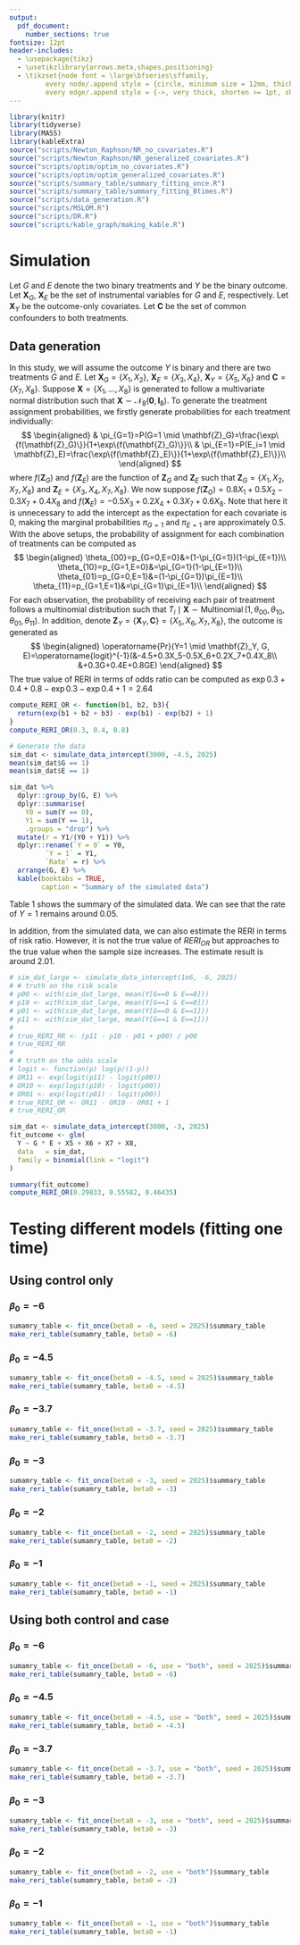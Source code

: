 ```yaml
---
output:
  pdf_document:
    number_sections: true
fontsize: 12pt
header-includes:
  - \usepackage{tikz}
  - \usetikzlibrary{arrows.meta,shapes,positioning}
  - \tikzset{node font = \large\bfseries\sffamily, 
         every node/.append style = {circle, minimum size = 12mm, thick},
         every edge/.append style = {->, very thick, shorten >= 1pt, shorten <= 1pt}}
---
```

```r
library(knitr)
library(tidyverse)
library(MASS)
library(kableExtra)
source("scripts/Newton_Raphson/NR_no_covariates.R")
source("scripts/Newton_Raphson/NR_generalized_covariates.R")
source("scripts/optim/optim_no_covariates.R")
source("scripts/optim/optim_generalized_covariates.R")
source("scripts/summary_table/summary_fitting_once.R")
source("scripts/summary_table/summary_fitting_Btimes.R")
source("scripts/data_generation.R")
source("scripts/MSLOM.R")
source("scripts/DR.R")
source("scripts/kable_graph/making_kable.R")
```

# Simulation

\begin{figure}[htbp]
\centering
\begin{tikzpicture}

\node[draw, circle] (XG) at (0,2) {$\mathbf{X}_G$};
\node[draw, circle] (C)  at (0,0) {$\mathbf{C}$};
\node[draw, circle] (XE) at (0,-2) {$\mathbf{X}_E$};
\node[draw, circle] (XY) at (7,0) {$\mathbf{X}_Y$};

\node[draw, circle] (G)  at (2,1) {$G$};
\node[draw, circle] (E)  at (2,-1) {$E$};

\node[draw, circle] (Y)  at (4,0) {$Y$};

\draw[-Latex] (XG) -- (G);
\draw[-Latex] (XE) -- (E);
\draw[-Latex] (C) -- (G);
\draw[-Latex] (C) -- (E);
\draw[-Latex] (C) -- (Y);
\draw[-Latex] (G) -- (Y);
\draw[-Latex] (E) -- (Y);
\draw[-Latex] (XY) -- (Y);

\end{tikzpicture}
\caption{Directed Acyclic Graphs for causal interactions under two treatments G and E.}
\label{fig:markov-chain}
\end{figure}

Let $G$ and $E$ denote the two binary treatments and $Y$ be the binary outcome. Let $\mathbf{X}_G$, $\mathbf{X}_E$ be the set of instrumental variables for $G$ and $E$, respectively. Let $\mathbf{X}_Y$ be the outcome-only covariates. Let $\mathbf{C}$ be the set of common confounders to both treatments.

## Data generation

In this study, we will assume the outcome $Y$ is binary and there are two treatments $G$ and $E$. Let $\mathbf{X}_G=\{X_1,X_2\}$, $\mathbf{X}_E=\{X_3,X_4\}$, $\mathbf{X}_Y=\{X_5,X_6\}$ and $\mathbf{C}=\{X_7,X_8\}$. Suppose $\mathbf{X}=\{X_1,\ldots,X_8\}$ is generated to follow a multivariate normal distribution such that $\mathbf{X}\sim\mathcal{N}_8(\mathbf{0}, \mathbf{I}_8)$. To generate the treatment assignment probabilities, we firstly generate probabilities for each treatment individually:
$$
\begin{aligned}
& \pi_{G=1}=P(G=1 \mid \mathbf{Z}_G)=\frac{\exp\{f(\mathbf{Z}_G)\}}{1+\exp\{f(\mathbf{Z}_G)\}}\\
& \pi_{E=1}=P(E_i=1 \mid \mathbf{Z}_E)=\frac{\exp\{f(\mathbf{Z}_E)\}}{1+\exp\{f(\mathbf{Z}_E)\}}\\
\end{aligned}
$$
where $f(\mathbf{Z}_G)$ and $f(\mathbf{Z}_E)$ are the function of $\mathbf{Z}_G$ and $\mathbf{Z}_E$ such that $\mathbf{Z}_G=\{X_1,X_2,X_7,X_8\}$ and $\mathbf{Z}_E=\{X_3,X_4,X_7,X_8\}$. We now suppose $f(\mathbf{Z}_G)=0.8X_1+0.5X_2-0.3X_7+0.4X_8$ and $f(\mathbf{X}_E)=-0.5X_3+0.2X_4+0.3X_7+0.6X_8$. Note that here it is unnecessary to add the intercept as the expectation for each covariate is 0, making the marginal probabilities $\pi_{G=1}$ and $\pi_{E=1}$ are approximately 0.5. With the above setups, the probability of assignment for each combination of treatments can be computed as
$$
\begin{aligned}
\theta_{00}=p_{G=0,E=0}&=(1-\pi_{G=1})(1-\pi_{E=1})\\
\theta_{10}=p_{G=1,E=0}&=\pi_{G=1}(1-\pi_{E=1})\\
\theta_{01}=p_{G=0,E=1}&=(1-\pi_{G=1})\pi_{E=1}\\
\theta_{11}=p_{G=1,E=1}&=\pi_{G=1}\pi_{E=1}\\
\end{aligned}
$$
For each observation, the probability of receiving each pair of treatment follows a multinomial distribution such that $T_i\mid\mathbf{X}\sim\operatorname{Multinomial}(1,\theta_{00},\theta_{10},\theta_{01},\theta_{11})$. In addition, denote $\mathbf{Z}_Y=\{\mathbf{X}_Y,\mathbf{C}\}=\{X_5,X_6,X_7,X_8\}$, the outcome is generated as
$$
\begin{aligned}
\operatorname{Pr}(Y=1 \mid \mathbf{Z}_Y, G, E)=\operatorname{logit}^{-1}(&-4.5+0.3X_5-0.5X_6+0.2X_7+0.4X_8\\
&+0.3G+0.4E+0.8GE)
\end{aligned}
$$
The true value of RERI in terms of odds ratio can be computed as $\exp{0.3 + 0.4 + 0.8}-\exp{0.3}-\exp{0.4}+1=2.64$
```r
compute_RERI_OR <- function(b1, b2, b3){
  return(exp(b1 + b2 + b3) - exp(b1) - exp(b2) + 1)
}
compute_RERI_OR(0.3, 0.4, 0.8)
```

```r
# Generate the data
sim_dat <- simulate_data_intercept(3000, -4.5, 2025)
mean(sim_dat$G == 1)
mean(sim_dat$E == 1)
```

```r
sim_dat %>%
  dplyr::group_by(G, E) %>%
  dplyr::summarise(
    Y0 = sum(Y == 0),
    Y1 = sum(Y == 1),
    .groups = "drop") %>%
  mutate(r = Y1/(Y0 + Y1)) %>% 
  dplyr::rename(`Y = 0` = Y0,
         `Y = 1` = Y1,
         `Rate` = r) %>% 
  arrange(G, E) %>% 
  kable(booktabs = TRUE,
        caption = "Summary of the simulated data")
```

Table 1 shows the summary of the simulated data. We can see that the rate of $Y=1$ remains around 0.05.

In addition, from the simulated data, we can also estimate the RERI in terms of risk ratio. However, it is not the true value of $RERI_{OR}$ but approaches to the true value when the sample size increases. The estimate result is around 2.01.
```r
# sim_dat_large <- simulate_data_intercept(1e6, -6, 2025)
# # truth on the risk scale
# p00 <- with(sim_dat_large, mean(Y[G==0 & E==0]))
# p10 <- with(sim_dat_large, mean(Y[G==1 & E==0]))
# p01 <- with(sim_dat_large, mean(Y[G==0 & E==1]))
# p11 <- with(sim_dat_large, mean(Y[G==1 & E==1]))
# 
# true_RERI_RR <- (p11 - p10 - p01 + p00) / p00
# true_RERI_RR
# 
# # truth on the odds scale
# logit <- function(p) log(p/(1-p))
# OR11 <- exp(logit(p11) - logit(p00))
# OR10 <- exp(logit(p10) - logit(p00))
# OR01 <- exp(logit(p01) - logit(p00))
# true_RERI_OR <- OR11 - OR10 - OR01 + 1
# true_RERI_OR
```

```r
sim_dat <- simulate_data_intercept(3000, -3, 2025)
fit_outcome <- glm(
  Y ~ G * E + X5 + X6 + X7 + X8,
  data   = sim_dat,
  family = binomial(link = "logit")
)

summary(fit_outcome)
compute_RERI_OR(0.29833, 0.55582, 0.46435)
```


\newpage


# Testing different models (fitting one time)

## Using control only

### $\beta_0=-6$
```r
sumamry_table <- fit_once(beta0 = -6, seed = 2025)$summary_table
make_reri_table(sumamry_table, beta0 = -6)
```

### $\beta_0=-4.5$

```r
sumamry_table <- fit_once(beta0 = -4.5, seed = 2025)$summary_table
make_reri_table(sumamry_table, beta0 = -4.5)
```


\newpage


### $\beta_0=-3.7$

```r
sumamry_table <- fit_once(beta0 = -3.7, seed = 2025)$summary_table
make_reri_table(sumamry_table, beta0 = -3.7)
```

### $\beta_0=-3$

```r
sumamry_table <- fit_once(beta0 = -3, seed = 2025)$summary_table
make_reri_table(sumamry_table, beta0 = -3)
```


\newpage


### $\beta_0=-2$

```r
sumamry_table <- fit_once(beta0 = -2, seed = 2025)$summary_table
make_reri_table(sumamry_table, beta0 = -2)
```

### $\beta_0=-1$

```r
sumamry_table <- fit_once(beta0 = -1, seed = 2025)$summary_table
make_reri_table(sumamry_table, beta0 = -1)
```


\newpage


## Using both control and case

### $\beta_0=-6$

```r
sumamry_table <- fit_once(beta0 = -6, use = "both", seed = 2025)$summary_table
make_reri_table(sumamry_table, beta0 = -6)
```


### $\beta_0=-4.5$

```r
sumamry_table <- fit_once(beta0 = -4.5, use = "both", seed = 2025)$summary_table
make_reri_table(sumamry_table, beta0 = -4.5)
```


\newpage


### $\beta_0=-3.7$

```r
sumamry_table <- fit_once(beta0 = -3.7, use = "both", seed = 2025)$summary_table
make_reri_table(sumamry_table, beta0 = -3.7)
```

### $\beta_0=-3$

```r
sumamry_table <- fit_once(beta0 = -3, use = "both", seed = 2025)$summary_table
make_reri_table(sumamry_table, beta0 = -3)
```


\newpage


### $\beta_0=-2$

```r
sumamry_table <- fit_once(beta0 = -2, use = "both")$summary_table
make_reri_table(sumamry_table, beta0 = -2)
```

### $\beta_0=-1$

```r
sumamry_table <- fit_once(beta0 = -1, use = "both")$summary_table
make_reri_table(sumamry_table, beta0 = -1)
```


\newpage


<!-- # Testing different models (fitting 2000 times) -->

<!-- ## Using control only -->


<!-- ### $\beta_0=-6$ -->

<!-- ```{r} -->
<!-- B <- 2 -->
<!-- ``` -->

<!-- ```{r, warning=FALSE, echo=FALSE, message=FALSE} -->
<!-- make_reri_table(fit_Btimes(beta0 = -6, B = B), beta0 = -6) -->
<!-- ``` -->

<!-- ### $\beta_0=-4.5$ -->

<!-- ```{r, warning=FALSE, echo=FALSE, message=FALSE} -->
<!-- make_reri_table(fit_Btimes(beta0 = -4.5, B = B), beta0 = -4.5) -->
<!-- ``` -->


<!-- \newpage -->


<!-- ### $\beta_0=-3.7$ -->

<!-- ```{r, warning=FALSE, echo=FALSE, message=FALSE} -->
<!-- make_reri_table(fit_Btimes(beta0 = -3.7, B = B), beta0 = -3.7) -->
<!-- ``` -->

<!-- ### $\beta_0=-3$ -->

<!-- ```{r, warning=FALSE, echo=FALSE, message=FALSE} -->
<!-- make_reri_table(fit_Btimes(beta0 = -3, B = B), beta0 = -3) -->
<!-- ``` -->


<!-- \newpage -->


<!-- ### $\beta_0=-2$ -->

<!-- ```{r, warning=FALSE, echo=FALSE, message=FALSE} -->
<!-- make_reri_table(fit_Btimes(beta0 = -2, B = B), beta0 = -2) -->
<!-- ``` -->

<!-- ### $\beta_0=-1$ -->

<!-- ```{r, warning=FALSE, echo=FALSE, message=FALSE} -->
<!-- make_reri_table(fit_Btimes(beta0 = -1, B = B), beta0 = -1) -->
<!-- ``` -->


<!-- \newpage -->


<!-- ## Using both control and case -->

<!-- ### $\beta_0=-6$ -->

<!-- ```{r, warning=FALSE, echo=FALSE, message=FALSE} -->
<!-- make_reri_table(fit_Btimes(beta0 = -6,  -->
<!--                            use     = "both", -->
<!--                            B = B), beta0 = -6) -->
<!-- ``` -->

<!-- ### $\beta_0=-4.5$ -->

<!-- ```{r, warning=FALSE, echo=FALSE, message=FALSE} -->
<!-- make_reri_table(fit_Btimes(beta0 = -4.5,  -->
<!--                            use     = "both", -->
<!--                            B = B), beta0 = -4.5) -->
<!-- ``` -->


<!-- \newpage -->


<!-- ### $\beta_0=-3.7$ -->

<!-- ```{r, warning=FALSE, echo=FALSE, message=FALSE} -->
<!-- make_reri_table(fit_Btimes(beta0 = -3.7,  -->
<!--                            use     = "both", -->
<!--                            B = B), beta0 = -3.7) -->
<!-- ``` -->

<!-- ### $\beta_0=-3$ -->

<!-- ```{r, warning=FALSE, echo=FALSE, message=FALSE} -->
<!-- make_reri_table(fit_Btimes(beta0 = -3,  -->
<!--                            use     = "both", -->
<!--                            B = B), beta0 = -3) -->
<!-- ``` -->


<!-- \newpage -->


<!-- ### $\beta_0=-2$ -->

<!-- ```{r, warning=FALSE, echo=FALSE, message=FALSE} -->
<!-- make_reri_table(fit_Btimes(beta0 = -2,  -->
<!--                            use = "both", -->
<!--                            B = B), beta0 = -2) -->
<!-- ``` -->

<!-- ### $\beta_0=-1$ -->

<!-- ```{r, warning=FALSE, echo=FALSE, message=FALSE} -->
<!-- make_reri_table(fit_Btimes(beta0 = -1,  -->
<!--                            use     = "both", -->
<!--                            B = B), beta0 = -1) -->
<!-- ``` -->